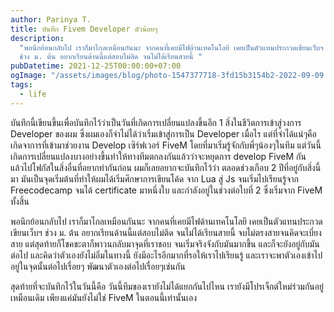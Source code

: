 ```yaml
---
author: Parinya T.
title: บันทึก Fivem Developer ตัวน้อยๆ
description:
  "พอนึกย้อนกลับไป เราก็มาไกลเหมือนกันนะ จากคนที่เคยมีไฟด้านเทคโนโลยี เคยเป็นตัวแทนประกวดเขียนเว็บฯ
  ช่วง ม. ต้น อยากเรียนด้านนี้แต่สอบไม่ติด จนไม่ได้เรียนสายนี้ "
pubDatetime: 2021-12-25T00:00:00+07:00
ogImage: "/assets/images/blog/photo-1547377718-3fd15b3154b2-2022-09-09.jpeg"
tags:
  - life
---
```


บันทึกนี้เขียนขึ้นเพื่อบันทึกไว้ว่าเป็นวันที่เกิดการเปลี่ยนแปลงขึ้นอีก 1 สิ่งในชีวิตการเข้าสู่วงการ Developer ของผม ซึ่งผมเองก็จำไม่ได้ว่าเริ่มเข้าสู่การเป็น Developer เมื่อไร แต่ที่จำได้แน่ๆคือเกิดจาการที่เข้ามาช่วยงาน Develop เซิร์ฟเวอร์ FiveM โดยที่มาเริ่มรู้จักกับพี่ๆน้องๆในทีม แต่วันนี้เกิดการเปลี่ยนแปลงบางอย่างขึ้นทำให้ทางทีมตกลงกันแล้วว่าจะหยุดการ develop FiveM กันแล้วไปโฟกัสในสิ่งอื่นที่อยากทำกันก่อน ผมก็เลยอยากจะบันทึกไว้ว่า ตลอดช่วงเกือบ 2 ปีที่อยู่กับสิ่งนี้มา มันเป็นจุดเริ่มต้นที่ทำให้ผมได้เริ่มศึกษาการเขียนโค้ด จาก Lua สู่ Js จนเริ่มไปเรียนรู้จาก Freecodecamp จนได้ certificate มาหนึ่งใบ และกำลังอยู่ในช่วงต่อใบที่ 2 ซึ่งเริ่มจาก FiveM ทั้งสิ้น

พอนึกย้อนกลับไป เราก็มาไกลเหมือนกันนะ จากคนที่เคยมีไฟด้านเทคโนโลยี เคยเป็นตัวแทนประกวดเขียนเว็บฯ ช่วง ม. ต้น อยากเรียนด้านนี้แต่สอบไม่ติด จนไม่ได้เรียนสายนี้ จบไม่ตรงสายจนคิดจะเบี่ยงสาย แต่สุดท้ายก็โชคชะตาก็พาวนกลับมาจุดที่เราชอบ จนเริ่มจริงจังกับมันมากขึ้น และก็จะยังอยู่กับมันต่อไป และคิดว่าตัวเองยังไม่อิ่มในทางนี้ ยังมีอะไรอีกมากที่รอให้เราไปเรียนรู้ และเราจะพาตัวเองเข้าไปอยู่ในจุดนั้นต่อไปเรื่อยๆ พัฒนาตัวเองต่อไปเรื่อยๆเช่นกัน

สุดท้ายที่จะบันทึกไว้ในวันนี้คือ วันนี้ทีมของเรายังไม่ได้แยกกันไปไหน เรายังมีโปรเจ็กต์ใหม่ร่วมกันอยู่เหมือนเดิม เพียงแค่มันยังไม่ใช่ FiveM ในตอนนี้เท่านั้นเอง
